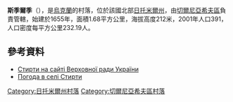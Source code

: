 {{coord|50|29|50|N|28|44|46|E|scale:30000|display=title}}

'''斯季爾季'''（{{lang-uk|Стирти}}），是[[烏克蘭|烏克蘭]]的村落，位於該國北部[[日托米爾州|日托米爾州]]，由[[切爾尼亞希夫區|切爾尼亞希夫區]]負責管轄，始建於1655年，面積1.68平方公里，海拔高度212米，2001年人口391，人口密度每平方公里232.19人。

==參考資料==
* [http://w1.c1.rada.gov.ua/pls/z7502/A005?rf7571=10836 Стирти на сайті Верховної ради України]{{dead link|date=2018年3月 |bot=InternetArchiveBot |fix-attempted=yes }}
* [http://weather.in.ua/ua/zhitomirskaja/25269 Погода в селі Стирти] {{Wayback|url=http://weather.in.ua/ua/zhitomirskaja/25269 |date=20200203060424 }}

{{DEFAULTSORT:Стирти}}
[[Category:日托米爾州村落|Category:日托米爾州村落]]
[[Category:切爾尼亞希夫區村落|Category:切爾尼亞希夫區村落]]


{{Zhytomyr-geo-stub}}